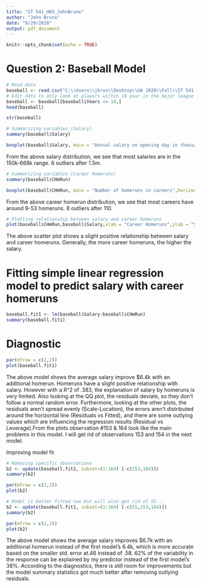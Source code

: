 ---
title: "ST 541_HW3_JohnBruno"
author: "John Bruno"
date: "9/29/2020"
output: pdf_document
---

```{r setup, include=FALSE}
knitr::opts_chunk$set(echo = TRUE)
```

# Question 2: Baseball Model

```{r}
# Read data
baseball <- read.csv("C:\\Users\\jbrun\\Desktop\\UA 2020\\Fall\\ST 541 (R)\\HW 3\\baseball.csv",header = TRUE)
# Edit data to only look at players within 10 year in the major league
baseball <- baseball[baseball$Years <= 10,]
head(baseball)
```
```{r}
str(baseball)
```
```{r}
# Summarizing variables (Salary)
summary(baseball$Salary)
```


```{r}
boxplot(baseball$Salary, main = "Annual salary on opening day in thousands of dollars",horizontal = TRUE)
```
From the above salary distribution, we see that most salaries are in the 150k-668k range. 6 outliers after 1.5m. 

```{r}
# Summarizing variables (Career Homeruns)
summary(baseball$CHmRun)
```


```{r}
boxplot(baseball$CHmRun, main = "Number of homeruns in careers",horizontal = TRUE)
```
From the above career homerun distribution, we see that most careers have around 9-53 homeruns. 8 outliers after 110.

```{r}
# Plotting relationship between salary and career homeruns
plot(baseball$CHmRun,baseball$Salary,xlab = "Career Homeruns",ylab = "Salary",main = "Career Homeruns vs Salary")
```
The above scatter plot shows a slight positive relationship between salary and career homeruns. Generally, the more career homeruns, the higher the salary.

# Fitting simple linear regression model to predict salary with career homeruns

```{r}
baseball.fit1 <- lm(baseball$Salary~baseball$CHmRun)
summary(baseball.fit1)
```
# Diagnostic

```{r}
par(mfrow = c(2,2))
plot(baseball.fit1)
```
The above model shows the average salary improve $6.4k with an additional homerun. Homeruns have a slight positive relationship with salary. However with a R^2 of .383, the explanation of salary by homeruns is very limited. Also looking at the QQ plot, the residuals deviate, so they don't follow a normal random error. Furthermore, looking at the other plots, the residuals aren't spread evenly (Scale-Location), the errors aren't distributed around the horizontal line (Residuals vs Fitted), and there are some outlying values which are influencing the regression results (Residual vs Leverage).From the  plots observation #153 & 164 look like the main problems in this model. I will get rid of observations 153 and 154 in the next model.


Improving model fit

```{r}
# Removing specific observations
b2 <- update(baseball.fit1, subset=(1:164) [-c(153,164)])
summary(b2)
```


```{r}
par(mfrow = c(2,2))
plot(b2)
```



```{r}
# Model is better fitted now but will also get rid of 55...
b2 <- update(baseball.fit1, subset=(1:164) [-c(55,153,164)])
summary(b2)
```
```{r}
par(mfrow = c(2,2))
plot(b2)
```
The above model shows the average salary improves $6.7k with an additional homerun instead of the first model's 6.4k, which is more accurate based on the smaller std. error at.46 instead of .58. 62% of the variability in the response can be explained by my predictor instead of the first model's 38%. According to the diagnostics, there is still room for improvements but the model summary statistics got much better after removing outlying residuals.

